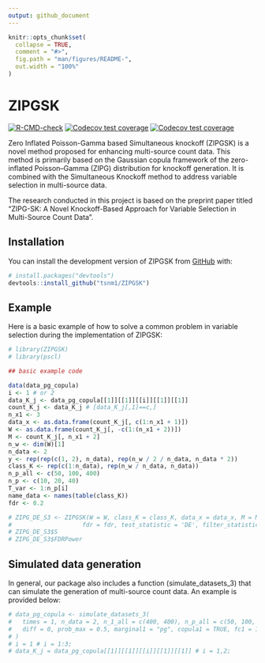 ```yaml
---
output: github_document
---
```


<!-- README.md is generated from README.Rmd. Please edit that file -->

```r
knitr::opts_chunk$set(
  collapse = TRUE,
  comment = "#>",
  fig.path = "man/figures/README-",
  out.width = "100%"
)
```

# ZIPGSK

<!-- badges: start -->
[![R-CMD-check](https://github.com/tsnm1/ZIPGSK/actions/workflows/R-CMD-check.yaml/badge.svg)](https://github.com/tsnm1/ZIPGSK/actions/workflows/R-CMD-check.yaml)
[![Codecov test coverage](https://codecov.io/gh/tsnm1/ZIPGSK/branch/main/graph/badge.svg)](https://app.codecov.io/gh/tsnm1/ZIPGSK?branch=main)
[![Codecov test coverage](https://codecov.io/gh/tsnm1/ZIPGSK/graph/badge.svg)](https://app.codecov.io/gh/tsnm1/ZIPGSK)
<!-- badges: end -->

Zero Inflated Poisson-Gamma based Simultaneous knockoff (ZIPGSK) is a novel method proposed for enhancing multi-source count data. This method is primarily based on the Gaussian copula framework of the zero-inflated Poisson–Gamma (ZIPG) distribution for knockoff generation. It is combined with the Simultaneous Knockoff method to address variable selection in multi-source data. 

The research conducted in this project is based on the preprint paper titled "ZIPG-SK: A Novel Knockoff-Based Approach for Variable Selection in Multi-Source Count Data".

## Installation

You can install the development version of ZIPGSK from [GitHub](https://github.com/) with:

``` r
# install.packages("devtools")
devtools::install_github("tsnm1/ZIPGSK")
```

## Example

Here is a basic example of how to solve a common problem in variable selection during the implementation of ZIPGSK:

```r
# library(ZIPGSK)
# library(pscl)

## basic example code

data(data_pg_copula)
i <- 1 # or 2
data_K_j <- data_pg_copula[[1]][[1]][[i]][[1]][[1]]
count_K_j <- data_K_j # [data_K_j[,1]==c,]
n_x1 <- 3
data_x <- as.data.frame(count_K_j[, c(1:n_x1 + 1)])
W <- as.data.frame(count_K_j[, -c(1:(n_x1 + 2))])
M <- count_K_j[, n_x1 + 2]
n_w <- dim(W)[1]
n_data <- 2
y <- rep(rep(c(1, 2), n_data), rep(n_w / 2 / n_data, n_data * 2))
class_K <- rep(c(1:n_data), rep(n_w / n_data, n_data))
n_p_all <- c(50, 100, 400)
n_p <- c(10, 20, 40)
T_var <- 1:n_p[i]
name_data <- names(table(class_K))
fdr <- 0.2

# ZIPG_DE_S3 <- ZIPGSK(W = W, class_K = class_K, data_x = data_x, M = M, y = y, T_var = T_var,
#                    fdr = fdr, test_statistic = 'DE', filter_statistics = 3)
# ZIPG_DE_S3$S
# ZIPG_DE_S3$FDRPower
```


## Simulated data generation

In general, our package also includes a function (simulate_datasets_3) that can simulate the generation of multi-source count data. An example is provided below:

```r
# data_pg_copula <- simulate_datasets_3(
#   times = 1, n_data = 2, n_1_all = c(400, 400), n_p_all = c(50, 100, 400), n_p = c(10, 20, 40),
#   diff = 0, prob_max = 0.5, marginal1 = "pg", copula1 = TRUE, fc1 = 1,
# )
# i = 1 # i = 1:3;
# data_K_j = data_pg_copula[[1]][[1]][[i]][[1]][[1]] # i = 1,2;
```

<!-- You'll still need to render `README.Rmd` regularly, to keep `README.md` up-to-date. `devtools::build_readme()` is handy for this. -->

<!-- You can also embed plots, for example: -->

<!-- ```{r pressure, echo = FALSE} -->
<!-- # plot(pressure) -->
<!-- ``` -->

<!-- In that case, don't forget to commit and push the resulting figure files, so they display on GitHub and CRAN. -->
